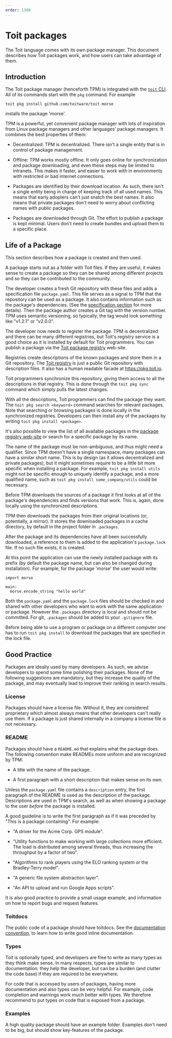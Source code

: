 ```yaml
---
order: 1300
---
```


# Toit packages

The Toit language comes with its own package manager. This document describes how Toit packages work, and how users can take advantage of them.

## Introduction

The Toit package manager (henceforth TPM) is integrated with the [`toit` CLI](../../getstarted/details/installation).
All of its commands start with the `pkg` command.
For example

```shell
toit pkg install github.com/toitware/toit-morse
```

installs the package 'morse'.

TPM is a powerful, yet convenient package manager with lots of inspiration from Linux package managers and other languages' package managers.
It combines the best properties of them:

- Decentralized: TPM is decentralized. There isn't a single entity that is in control of package management.

- Offline: TPM works mostly offline. It only goes online for synchronization and package downloading, and even these steps may be limited to intranets.
  This makes it faster, and easier to work with in environments with restricted or bad internet connections.

- Packages are identified by their download location. As such, there isn't a single entity being in charge of keeping track of all used names. This means that early adopters can't just snatch the best names. It also means that private packages don't need to worry about conflicting names with public packages.

- Packages are downloaded through Git. The effort to publish a package is kept minimal. Users don't need to create bundles and upload them to a specific place.

## Life of a Package

This section describes how a package is created and then used.

A package starts out as a folder with Toit files. If they are useful, it makes sense to create a package so they can be shared among different projects and so they can be contributed to the community.

The developer creates a fresh Git repository with these files and adds a specification file `package.yaml`. This file serves as a signal to TPM that the repository can be used as a package.
It also contains information such as the package's dependencies. (See the [specification section](pkgconcepts/#package) for more details).
Then the package author creates a Git tag with the version number.
TPM uses semantic versioning, so typically, the tag would look something like "v1.2.1" or "v2.0.0".

The developer now needs to register the package. TPM is decentralized and there can be many different registries, but Toit's registry service is a good choice as it is installed by default for Toit programmers.
You can publish a package via the [Toit package registry](https://pkg.toit.io/publish) web-site.

Registries create descriptions of the known packages and store them in a Git repository. The [Toit registry](https://github.com/toitware/registry/tree/main/packages/github.com) is just a public Git repository with description files. It also has a human readable facade at https://pkg.toit.io.

Toit programmers synchronize this repository, giving them access to all the descriptions in that registry. This is done through the `toit pkg sync` command which simply pulls the latest changes.

With all the descriptions, Toit programmers can find the package they want. The `toit pkg search <keyword>` command searches for relevant packages.
Note that searching or browsing packages is done locally in the synchronized registries.
Developers can then install any of the packages by writing `toit pkg install <package>`.

It's also possible to view the list of all available packages in the [package registry web-site](https://pkg.toit.io/packages) or search for a specific package by its name.

The name of the package must be non-ambiguous, and thus might need a qualifier. Since TPM doesn't have a single namespace, many packages can have a similar short name. This is by design (as it allows decentralized and private packages), but it might sometimes require to be a little bit more specific when installing a package. For example, `toit pkg install utils` might not be specific enough to uniquely identify a package, and a more qualified name, such as `toit pkg install some_company/utils` could be necessary.

Before TPM downloads the sources of a package it first looks at all of the package's dependencies and finds versions that work. This is, again, done locally using the synchronized descriptions.

TPM then downloads the packages from their original locations (or, potentially, a mirror). It stores the downloaded packages in a cache directory, by default in the project folder in `.packages`.

After the package and its dependencies have all been successfully downloaded, a reference to them is added to the application's `package.lock` file. If no such file exists, it is created.

At this point the application can use the newly installed package with its prefix (by default the package name, but can also be changed during installation). For example, for the package 'morse' the user would write:

```
import morse

main:
  morse.encode_string "hello world"
```

Both the `package.yaml` and the `package.lock` files should be checked in and
shared with other developers who want to work with the same application or
package. However the `.packages` directory is local and should not be
committed. For git, `.packages` should be added to your `.gitignore` file.

Before being able to use a program or package on a different computer one
has to run `toit pkg install` to download the packages that are specified in
the lock file.

## Good Practice

Packages are ideally used by many developers. As such, we advise developers to spend some time polishing their packages. None of the following suggestions are mandatory, but they increase the quality of the package, and may eventually lead to improve their ranking in search results.

### License

Packages should have a license file. Without it, they are considered proprietary which almost always means that other developers can't really use them.
If a package is just shared internally in a company a license file is not necessary.

### README

Packages should have a `README.md` that explains what the package does. The following convention make READMEs more uniform and are recognized by TPM:

- A title with the name of the package.

- A first paragraph with a short description that makes sense on its own.

Unless the `package.yaml` file contains a `description` entry, the first paragraph of the README is used as the description of the package.
Descriptions are used in TPM's search, as well as when showing a package to the user _before_ the package is installed.

A good guideline is to write the first paragraph as if it was preceded by "This is a package containing". For example:

- "A driver for the Acme Corp. GPS module".

- "Utility functions to make working with large collections more efficient. The load is distributed among several threads, thus increasing the throughput by a factor of two".

- "Algorithms to rank players using the ELO ranking system or the Bradley-Terry model".

- "A generic file system abstraction layer".

- "An API to upload and run Google Apps scripts".

It is also good practice to provide a small usage example, and information on how to report bugs and request features.

### Toitdocs

The public code of a package should have toitdocs. See the [documentation convention](../sdk/toitdoc), to learn how to write good inline documentation.

### Types

Toit is optionally typed, and developers are free to write as many types as they think make sense. In many respects, types are similar to documentation: they help the developer, but can be a burden (and clutter the code base) if they are required to be everywhere.

For code that is accessed by users of packages, having more documentation and also types can be very helpful. For example, code completion and warnings work much better with types. We therefore recommend to put types on code that is exposed from a package.

### Examples

A high quality package should have an example folder. Examples don't need to be big, but should show key-features of the package.
